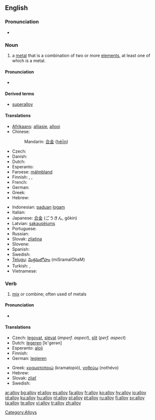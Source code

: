 ==English==
{{wikipedia}}

===Pronunciation===
*{{audio|en-us-alloy.ogg|Audio (US)}}

===Noun===
{{en-noun}}

# a [[metal]] that is a combination of two or more [[element]]s, at least one of which is a metal.

====Pronunciation====
*{{IPA|/'ælɒj/}}

====Derived terms====
*[[superalloy]]

====Translations====
{{trans-top|metal combined of more elements}}
* [[Afrikaans]]: [[alliasie]], [[allooi]]
* Chinese:
*: Mandarin: [[合金]] ([[héjīn]])
* Czech: {{t-|cs|slitina|f}}
* Danish: {{t-|da|legering|c}}
* Dutch: {{t+|nl|legering|f}}
* Esperanto: {{t-|eo|alojo|xs=Esperanto}}
* Faroese: [[málmbland]]
* Finnish: {{t-|fi|seos}}, {{t+|fi|metalliseos}}, {{t+|fi|lejeerinki}}
* French: {{t+|fr|alliage|m}}
* German: {{t+|de|Legierung|f}}
* Greek: {{t+|el|κράμα|n|tr=kráma|sc=Grek}}
* Hebrew: {{t-|he|סגסוגת|f|sc=Hebr}}
{{trans-mid}}
* Indonesian: [[padu|paduan]] [[logam]]
* Italian: {{t+|it|lega|f}}
* Japanese: [[合金]] (ごうきん, gōkin)
* Latvian: [[sakausējums]] {{m}}
* Portuguese: {{t+|pt|liga|f}}
* Russian: {{t+|ru|сплав|m|tr=spláv|sc=Cyrl}}
* Slovak: [[zliatina]] {{f}}
* Slovene: {{t+|sl|zlitina|f}}
* Spanish: {{t+|es|aleación|f}}
* Swedish: {{t+|sv|legering|c}}
* [[Telugu]]: [[మిశ్రమలోహం]] (miSramalOhaM)
* Turkish: {{t+|tr|alaşım}}, {{t+|tr|halita}}
* Vietnamese: {{t+|vi|hợp kim|xs=Vietnamese}}
{{trans-bottom}}

===Verb===
{{en-verb}}

# [[mix]] or combine; often used of metals

====Pronunciation====
*{{IPA|/æl'ɒj/}}

====Translations====
{{top}}
* Czech: [[legovat]], [[slévat]] (''imperf. aspect''), [[slít]] (''perf. aspect'')
* Dutch: [[legeren]] [lε'gerən]
* Esperanto: [[aloji]]
* Finnish: {{t+|fi|seostaa}}
* German: [[legieren]]
{{mid}}
* Greek: [[κραματοποιώ]] (kramatopió), [[νοθεύω]] (nothévo)
* Hebrew: {{he-translation|נתך|nétekh}} {{m}}
* Slovak: [[zliať]]
* Swedish: {{t-|sv|legera}}
{{bottom}}

[[Category:Alloys]]

[[ar:alloy]]
[[bg:alloy]]
[[el:alloy]]
[[es:alloy]]
[[fa:alloy]]
[[fr:alloy]]
[[ko:alloy]]
[[hy:alloy]]
[[io:alloy]]
[[id:alloy]]
[[ku:alloy]]
[[hu:alloy]]
[[nl:alloy]]
[[pl:alloy]]
[[pt:alloy]]
[[ru:alloy]]
[[fi:alloy]]
[[sv:alloy]]
[[ta:alloy]]
[[te:alloy]]
[[vi:alloy]]
[[tr:alloy]]
[[zh:alloy]]
